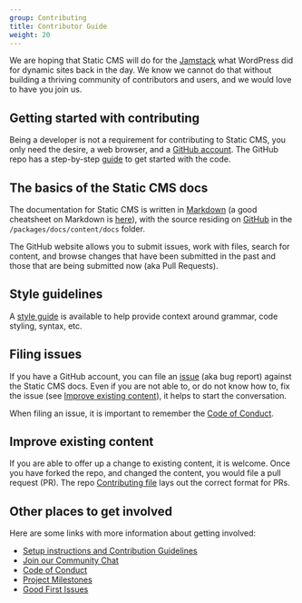 ```yaml
---
group: Contributing
title: Contributor Guide
weight: 20
---
```


We are hoping that Static CMS will do for the [Jamstack](https://www.jamstack.org) what WordPress did for dynamic sites back in the day. We know we cannot do that without building a thriving community of contributors and users, and we would love to have you join us.

## Getting started with contributing
Being a developer is not a requirement for contributing to Static CMS, you only need the desire, a web browser, and a [GitHub account](https://github.com/join). The GitHub repo has a step-by-step [guide](https://github.com/StaticJsCMS/static-cms/blob/main/CONTRIBUTING.md) to get started with the code.

## The basics of the Static CMS docs
The documentation for Static CMS is written in [Markdown](http://daringfireball.net/projects/markdown/) (a good cheatsheet on Markdown is [here](https://github.com/adam-p/markdown-here/wiki/Markdown-Cheatsheet)), with the source residing on [GitHub](https://github.com/StaticJsCMS/static-cms) in the `/packages/docs/content/docs` folder.

The GitHub website allows you to submit issues, work with files, search for content, and browse changes that have been submitted in the past and those that are being submitted now (aka Pull Requests).

## Style guidelines
A [style guide](/docs/writing-style-guide/) is available to help provide context around grammar, code styling, syntax, etc.

## Filing issues
If you have a GitHub account, you can file an [issue](https://github.com/StaticJsCMS/static-cms/issues) (aka bug report) against the Static CMS docs. Even if you are not able to, or do not know how to, fix the issue (see [Improve existing content](#improve-existing-content)), it helps to start the conversation.

When filing an issue, it is important to remember the [Code of Conduct](https://github.com/StaticJsCMS/static-cms/blob/main/CODE_OF_CONDUCT.md).

## Improve existing content
If you are able to offer up a change to existing content, it is welcome. Once you have forked the repo, and changed the content, you would file a pull request (PR). The repo [Contributing file](https://github.com/StaticJsCMS/static-cms/blob/main/CONTRIBUTING.md) lays out the correct format for PRs.

## Other places to get involved
Here are some links with more information about getting involved:

* [Setup instructions and Contribution Guidelines](https://github.com/StaticJsCMS/static-cms/blob/main/CONTRIBUTING.md)
* [Join our Community Chat](/chat)
* [Code of Conduct](https://github.com/StaticJsCMS/static-cms/blob/main/CODE_OF_CONDUCT.md)
* [Project Milestones](https://github.com/StaticJsCMS/static-cms/milestones)
* [Good First Issues](https://github.com/StaticJsCMS/static-cms/issues?q=is%3Aissue+is%3Aopen+sort%3Aupdated-desc+label%3A%22good+first+issue%22+-label%3Aclaimed)
